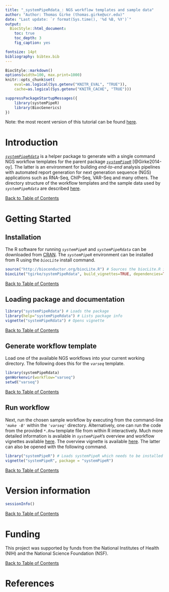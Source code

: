 ```yaml
---
title: "_systemPipeRdata_: NGS workflow templates and sample data" 
author: "Author: Thomas Girke (thomas.girke@ucr.edu)"
date: "Last update: `r format(Sys.time(), '%d %B, %Y')`" 
output:
  BiocStyle::html_document:
    toc: true
    toc_depth: 3
    fig_caption: yes

fontsize: 14pt
bibliography: bibtex.bib
---
```

<!--
%\VignetteEngine{knitr::rmarkdown}
%\VignetteIndexEntry{Overview Vignette}
%\VignetteDepends{systemPipeR}
%\VignetteKeywords{compute cluster, pipeline, reports}
%\VignettePackage{systemPipeRdata}
-->

<!---
- Compile from command-line
echo "rmarkdown::render('systemPipeRdata.Rmd')" | R -slave; R CMD Stangle systemPipeRdata.Rmd

- Commit to github
git commit -am "some edits"; git push -u origin master

- To customize font size and other style features, add this line to output section in preamble:  
    css: style.css
-->

```r
BiocStyle::markdown()
options(width=100, max.print=1000)
knitr::opts_chunk$set(
    eval=as.logical(Sys.getenv("KNITR_EVAL", "TRUE")),
    cache=as.logical(Sys.getenv("KNITR_CACHE", "TRUE")))
```

```r
suppressPackageStartupMessages({
    library(systemPipeR)
    library(BiocGenerics)
})
```

Note: the most recent version of this tutorial can be found <a href="https://htmlpreview.github.io/?https://github.com/tgirke/systemPipeRdata/blob/master/vignettes/systemPipeRdata.html">here</a>.

# Introduction
[_`systemPipeRdata`_](https://github.com/tgirke/systemPipeRdata) is a helper package to generate with a single command NGS workflow templates for the parent package [_`systemPipeR`_](http://www.bioconductor.org/packages/devel/bioc/html/systemPipeR.html) [@Girke2014-oy]. The latter is an environment for building *end-to-end* analysis pipelines with automated report generation for next generation sequence (NGS) applications such as RNA-Seq, ChIP-Seq, VAR-Seq and many others. The directory structure of the workflow templates and the sample data used by _`systemPipeRdata`_ are described [here](http://bioconductor.org/packages/release/bioc/vignettes/systemPipeR/inst/doc/systemPipeR.html#load-sample-data-and-workflow-templates).

<div align="right">[Back to Table of Contents]()</div>

# Getting Started

## Installation
The R software for running _`systemPipeR`_ and _`systemPipeRdata`_ can be downloaded from [CRAN](http://cran.at.r-project.org). The _`systemPipeR`_ environment can be installed from R using the _`biocLite`_ install command. 
```r
source("http://bioconductor.org/biocLite.R") # Sources the biocLite.R installation script 
biocLite("tgirke/systemPipeRdata", build_vignettes=TRUE, dependencies=TRUE) # From github
```
<div align="right">[Back to Table of Contents]()</div>

## Loading package and documentation

```r
library("systemPipeRdata") # Loads the package
library(help="systemPipeRdata") # Lists package info
vignette("systemPipeRdata") # Opens vignette
```
<div align="right">[Back to Table of Contents]()</div>

## Generate workflow template
Load one of the available NGS workflows into your current working directory. The following does this for the _`varseq`_ template.
```r
library(systemPipeRdata)
genWorkenvir(workflow="varseq")
setwd("varseq")
```
<div align="right">[Back to Table of Contents]()</div>

## Run workflow
Next, run the chosen sample workflow by executing from the command-line _`'make -B'`_ within the _`'varseq'`_ directory. Alternatively, one can run the code from the provided _`*.Rnw`_ template file from within R interactively. Much more detailed information is available in _`systemPipeR`_'s overview and workflow vignettes available [here](http://www.bioconductor.org/packages/devel/bioc/html/systemPipeR.html). The overview vignette is available [here](https://htmlpreview.github.io/?https://github.com/tgirke/systemPipeR/blob/master/vignettes/systemPipeR.html). The latter can also be opened with the following command. 
```r
library("systemPipeR") # Loads systemPipeR which needs to be installed via biocLite() from Bioconductor 
vignette("systemPipeR", package = "systemPipeR")
```
<div align="right">[Back to Table of Contents]()</div>

# Version information

```r
sessionInfo()
```
<div align="right">[Back to Table of Contents]()</div>

# Funding
This project was supported by funds from the National Institutes of Health (NIH) and the National Science Foundation (NSF).

<div align="right">[Back to Table of Contents]()</div>

# References
